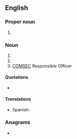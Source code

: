 {{also|cro|cró}}
==English==
{{wikipedia}}

===Proper noun===
{{en-proper-noun}}

# {{label|en|sports}} {{abbreviation of|lang=en|Croatia}}

===Noun===
{{en-noun}}

# {{w|Cathode-Ray Oscilloscope}} <!-- Wikipedia redirect => [[W:Oscilloscope]] -->
# {{w|Contract Research Organization}} <!-- Wikipedia redirect => [[W:Contract research organization]] -->
# [[COMSEC]] Responsible Officer

====Quotations====
* {{seeCites}}

====Translations====
{{trans-top|Cathode-Ray Oscilloscope}}
{{trans-mid}}
{{trans-bottom}}

{{trans-top|Contract Research Organization}}
* Spanish: {{t|es|OIC|f}}
{{trans-mid}}
{{trans-bottom}}

{{trans-top|COMSEC Responsible Officer}}
{{trans-mid}}
{{trans-bottom}}

===Anagrams===
* {{anagrams|en|a=cor|COR|CoR|Cor.|OCR|ORC|ROC|cor|cor-|orc|roc}}